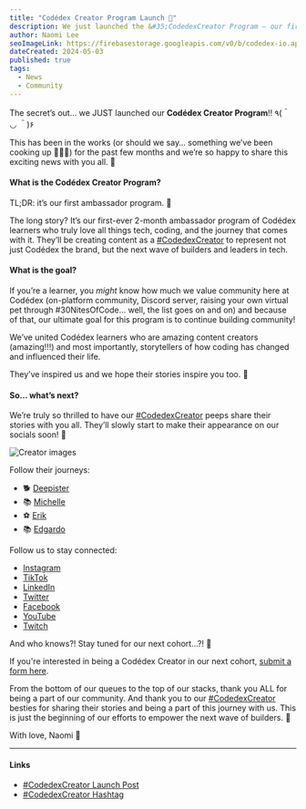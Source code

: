 ```yaml
---
title: "Codédex Creator Program Launch 🚀"
description: We just launched the &#35;CodedexCreator Program — our first ever ambassador initiative. We’re so excited because this is just the beginning of our community efforts to empower the next wave of builders.
author: Naomi Lee
seoImageLink: https://firebasestorage.googleapis.com/v0/b/codedex-io.appspot.com/o/blogs%2Fcodedex-creator-program-launch%2Fbanner.png?alt=media&token=3fe28761-e029-4bc5-844e-69b9a8ba8852
dateCreated: 2024-05-03
published: true
tags:
  - News
  - Community
---
```


The secret’s out… we JUST launched our **Codédex Creator Program**!! ٩(＾ ◡ ＾)۶

This has been in the works (or should we say… something we’ve been cooking up 👩🏻‍🍳) for the past few months and we’re so happy to share this exciting news with you all. 🥳

#### What is the Codédex Creator Program?

TL;DR: it’s our first ambassador program. 👀

The long story? It’s our first-ever 2-month ambassador program of Codédex learners who truly love all things tech, coding, and the journey that comes with it. They’ll be creating content as a [#CodedexCreator](https://www.instagram.com/explore/tags/codedexcreator/) to represent not just Codédex the brand, but the next wave of builders and leaders in tech.

#### What is the goal?

If you’re a learner, you *might* know how much we value community here at Codédex (on-platform community, Discord server, raising your own virtual pet through #30NitesOfCode… well, the list goes on and on) and because of that, our ultimate goal for this program is to continue building community!

We’ve united Codédex learners who are amazing content creators (amazing!!!) and most importantly, storytellers of how coding has changed and influenced their life. 

They’ve inspired us and we hope their stories inspire you too. 🌟

#### So… what’s next?

We’re truly so thrilled to have our [#CodedexCreator](https://www.instagram.com/explore/tags/codedexcreator/) peeps share their stories with you all. They’ll slowly start to make their appearance on our socials soon! 📲 

![Creator images](https://firebasestorage.googleapis.com/v0/b/codedex-io.appspot.com/o/blogs%2Fcodedex-creator-program-launch%2Fcreator-blog-image.png?alt=media&token=0ff0cb05-a6d8-46af-9049-dde78e1798e9)

Follow their journeys:
- 🐕 [Deepister](https://www.instagram.com/deepistertalks/)
- 📚 [Michelle](https://www.instagram.com/michellexcomputer/)
- ⚽️ [Erik](https://www.instagram.com/swerikcodes/)
- 📚 [Edgardo](https://www.instagram.com/theedgarr/)

Follow us to stay connected:
- [Instagram](https://www.instagram.com/codedex.io)
- [TikTok](https://www.tiktok.com/@codedex.io)
- [LinkedIn](https://www.linkedin.com/company/codedex/)
- [Twitter](https://twitter.com/codedex_io)
- [Facebook](https://www.facebook.com/codedex.io/)
- [YouTube](https://www.youtube.com/@codedex)
- [Twitch](https://www.twitch.tv/codedex_io)

And who knows?! Stay tuned for our next cohort…?! 👀

If you're interested in being a Codédex Creator in our next cohort, [submit a form here](https://codedex.typeform.com/to/bL3Id8e9?typeform-source=www.google.com).

From the bottom of our queues to the top of our stacks, thank you ALL for being a part of our community. And thank you to our [#CodedexCreator](https://www.instagram.com/explore/tags/codedexcreator/) besties for sharing their stories and being a part of this journey with us. This is just the beginning of our efforts to empower the next wave of builders. 🚀

With love,
Naomi 💌

- - -

#### Links

- [#CodedexCreator Launch Post](https://www.instagram.com/p/C6g7TGxAiy_)
- [#CodedexCreator Hashtag](https://www.instagram.com/explore/tags/codedexcreator)
